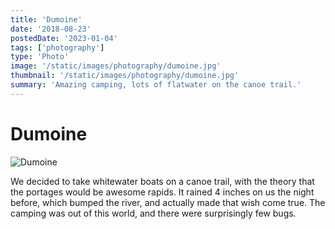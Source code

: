 ```yaml
---
title: 'Dumoine'
date: '2018-08-23'
postedDate: '2023-01-04'
tags: ['photography']
type: 'Photo'
image: '/static/images/photography/dumoine.jpg'
thumbnail: '/static/images/photography/dumoine.jpg'
summary: 'Amazing camping, lots of flatwater on the canoe trail.'
---
```


# Dumoine

![Dumoine](/static/images/photography/dumoine.jpg)

We decided to take whitewater boats on a canoe trail, with the theory that the portages would be awesome rapids. It rained 4 inches on us the night before, which bumped the river, and actually made that wish come true. The camping was out of this world, and there were surprisingly few bugs.
